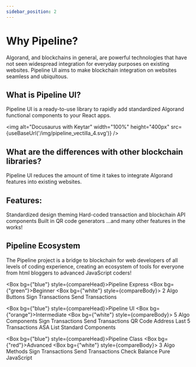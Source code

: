 ```yaml
---
sidebar_position: 2
---
```


# Why Pipeline?

Algorand, and blockchains in general, are powerful technologies that have not seen widespread integration for everyday purposes on existing websites. Pipeline UI aims to make blockchain integration on websites seamless and ubiquitous.

## What is Pipeline UI?

Pipeline UI is a ready-to-use library to rapidly add standardized Algorand functional components to your React apps.


<img alt="Docusaurus with Keytar" width="100%" height="400px" src={useBaseUrl('/img/pipeline_vectilla_4.svg')} />

## What are the differences with other blockchain libraries?

Pipeline UI reduces the amount of time it takes to integrate Algorand features into existing websites.

<h2>Features:</h2>


<Card bg="blue" color="white">Standardized design theming</Card>
<Card bg="blue" color="white">Hard-coded transaction and blockchain API components</Card>
<Card bg="blue" color="white">Built in QR code generators</Card>
<Card bg="blue" color="white">...and many other features in the works!</Card>

## Pipeline Ecosystem

The Pipeline project is a bridge to blockchain for web developers of all levels of coding experience, creating an ecosystem of tools for everyone from html bloggers to advanced JavaScript coders!




<Flex>

<Box bg={"blue"} style={compareHead}><Heading>Pipeline Express</Heading>
<Box bg={"green"}>Beginner</Box>
<Box bg={"white"} style={compareBody}>
<Heading as="h5">2 Algo Buttons</Heading>
<Heading as="h5">Sign Transactions</Heading>
<Heading as="h5">Send Transactions</Heading>
</Box></Box>

<Box bg={"blue"} style={compareHead}><Heading>Pipeline UI</Heading>
<Box bg={"orange"}>Intermediate</Box>
<Box bg={"white"} style={compareBody}>
<Heading as="h5">5 Algo Components</Heading>
<Heading as="h5">Sign Transactions</Heading>
<Heading as="h5">Send Transactions</Heading>
<Heading as="h5">QR Code Address</Heading>
<Heading as="h5">Last 5 Transactions</Heading>
<Heading as="h5">ASA List</Heading>
<Heading as="h5">Standard Components</Heading>
</Box></Box>

<Box bg={"blue"} style={compareHead}><Heading>Pipeline Class</Heading>
<Box bg={"red"}>Advanced</Box>
<Box bg={"white"} style={compareBody}>
<Heading as="h5">3 Algo Methods</Heading>
<Heading as="h5">Sign Transactions</Heading>
<Heading as="h5">Send Transactions</Heading>
<Heading as="h5">Check Balance</Heading>
<Heading as="h5">Pure JavaScript</Heading>
</Box></Box>
</Flex>
